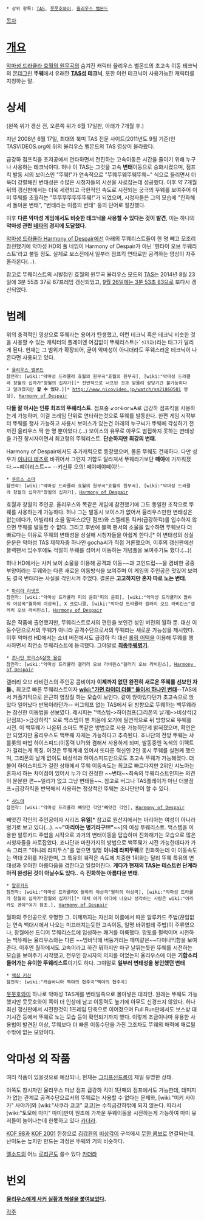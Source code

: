  * 상위 항목: [[TAS]], [[뭇뭇호와이]], [[율리우스 벨몬드]]

[[목차]]
= [[개요]] =
[[악마성 드라큘라 효월의 원무곡]]의 숨겨진 캐릭터 율리우스 벨몬드의 초고속 이동 테크닉의 [[몬데그린]] '''뚜웨'''에서 유래한 '''[[Tool-Assisted Speedrun#s-3|TAS]]성 테크닉''', 또한 이런 테크닉이 사용가능한 캐릭터를 지칭하는 말.

= 상세 =
{{{#!html
<iframe width="420" height="315" src="//www.youtube.com/embed/6i7Lpy5zW2c" frameborder="0" allowfullscreen></iframe>
}}}
(왼쪽 위가 갱신 전, 오른쪽 위가 6월 17일판, 아래가 7개월 후.)

지난 2008년 6월 17일, 최대의 북미 TAS 전문 사이트(2011년도 9월 기준)인 TASVIDEOS.org에 위의 율리우스 벨몬드의 TAS 영상이 올라왔다.

급강하 점프킥을 초저공에서 연타하면서 전진하는 고속이동은 시간을 줄이기 위해 누구나 사용하는 테크닉이다. 허나 이 TAS는 그것을 고속 '''변태'''이동으로 승화시켰으며, 점프킥 발동 시의 보이스인 "뚜웨!"가 연속적으로 "뚜웨뚜웨뚜웨뚜웨~" 식으로 들리면서 더욱더 강렬해진 변태성은 수많은 시청자들의 시선을 사로잡는데 성공했다. 이후 약 7개월 뒤의 갱신판에서는 더욱 세련되고 극한적인 속도로 시전되는 궁극의 뚜웨를 보여주어 이미 뚜웨를 초월하는 "뚜뚜뚜뚜뚜뚜뚜웨!"가 되었으며, 시청자들은 그의 모습에 "진화해서 돌아온 변태", "변태라는 이름의 변태" 등의 단어로 절찬했다.

이후 '''다른 악마성 게임에서도 비슷한 테크닉을 사용할 수 있다는 것이 발견''', 이는 하나의 '''악마성 관련 [[네타]]의 경지에 도달했다.'''

[[악마성 드라큘라 Harmony of Despair]]에선 아래의 뚜웨리스트들이 한 명 빼고 모조리 참전했기에 악마성 HD의 풀 네임이 Harmony of Despair가 아닌 '헨타이 오브 뚜웨리스트'라고 불릴 정도. 실제로 보스전에서 일부러 점프킥 연타로만 공격하는 영상이 자주 올라온다(…).

참고로 뚜웨리스트의 시발점인 효월의 원무곡 율리우스 모드의 [[TAS]]는 2014년 8월 23일에 3분 55초 37로 67프레임 갱신되었고, [[http://youtu.be/NryJc_GDe2g|9월 26일에는 3분 53초 83]]으로 또다시 갱신되었다.

= 범례 =
위의 충격적인 영상으로 뚜웨라는 용어가 탄생했고, 이런 테크닉 혹은 테크닉 비슷한 것을 사용할 수 있는 캐릭터의 플레이엔 어김없이 뚜웨리스트(ﾄﾞｩｴﾘｽﾄ)라는 태그가 달리게 된다. 현재는 그 범위가 확장되어, 굳이 악마성이 아니더라도 뚜웨스러운 테크닉이 나온다면 사용되고 있다. 

{{{#!html
<object classid='clsid:d27cdb6e-ae6d-11cf-96b8-444553540000' codebase='http://fpdownload.macromedia.com/pub/shockwave/cabs/flash/swflash.cab#version=10,0,0,0' width='500' height='408' id='NFPlayer01951' align='middle'><param name='allowScriptAccess' value='always' /><param name='allowFullScreen' value='true' /><param name='movie' value='http://serviceapi.nmv.naver.com/flash/NFPlayer.swf?vid=C6580D0A93565E13CF202787E2CDDCAD24C6&outKey=V1210c8196f78b2b35c86ba6b3d1a471007290cf32245a033a1d6ba6b3d1a47100729' /><param name='wmode' value='transparent' /><embed src='http://serviceapi.nmv.naver.com/flash/NFPlayer.swf?vid=C6580D0A93565E13CF202787E2CDDCAD24C6&outKey=V1210c8196f78b2b35c86ba6b3d1a471007290cf32245a033a1d6ba6b3d1a47100729' wmode='transparent' width='500' height='408' allowScriptAccess='always' name='NFPlayer01951' allowFullScreen='true' type='application/x-shockwave-flash' /></object>
}}}

 * [[율리우스 벨몬드]]
 참전작: [wiki:"악마성 드라큘라 효월의 원무곡"효월의 원무곡], [wiki:"악마성 드라큘라 창월의 십자가"창월의 십자가][* 전반적으로 너프된 것과 맞물려 상당기간 불가능하다고 알려졌지만 '''할 수 있다'''.][* http://www.nicovideo.jp/watch/sm21860501 영상], [[Harmony of Despair]]
'''다들 잘 아시는 인류 최초의 뚜웨리스트.'''
점프중 ↙or↓or↘A로 급강하 점프킥을 사용하는게 가능하며, 이걸 프레임 단위로 연타하는것으로 뚜웨를 발동한다. 한편 게임 시작부터 뚜웨를 행사 가능하고 사용시 보이스가 있는건 아래의 누구씨가 뚜웨에 각성하기 전까진 율리우스 딱 한 명 뿐이었다.(…) 보이스의 유무로 아무도 범접하지 못하는 변태성을 가진 창시자이면서 최고령의 뚜웨리스트. '''단순하지만 최강의 변태.'''

Harmony of Despair에서도 추가캐릭으로 등장했으며, 물론 뚜웨도 건재하다. 다만 성우가 [[이나다 테츠]]로 바뀌어서 그런지 기합도 달라져서 뚜웨라기보단 '''떼야'''에 가까워졌다.~~뗴야리스트~~ --키신류 오의! 떼야떼야떼야!!--

 * [[쿠르스 소마]]
 참전작: [wiki:"악마성 드라큘라 효월의 원무곡"효월의 원무곡], [wiki:"악마성 드라큘라 창월의 십자가"창월의 십자가], [[Harmony of Despair]]
효월과 창월의 주인공. 율리우스와 똑같은 게임에 참전했기에 그도 동일한 조작으로 뚜웨를 사용하는게 가능하다. 허나 그는 발동시 보이스가 없어서 율리우스만한 변태성은 없는데다가, 어빌리티 소울 말파스(2단 점프)와 스켈레톤 킥커(급강하킥)를 입수하지 않으면 뚜웨를 발동할 수 없다. 그리고 후반에 블랙 팬서의 소울을 입수하면 뚜웨보다 더 빠르다는 이유로 뚜웨의 변태성을 상실해 시청자들을 아쉽게 한다.[* 이 변태성의 상실 운운은 악마성 TAS 제작자중 하나인 gocha씨가 직접 거론했으며, 이후의 갱신판에선 블랙팬서 입수후에도 적절히 뚜웨를 섞어서 이동하는 개념플을 보여주기도 했다.(…)] 

허나 HD에서는 사커 보이 소울을 이용해 공격과 이동~~과 고인드립~~을 겸비한 공중부양이라는 뚜웨와는 다른 새로운 이동방식을 보여주며 이 게임의 주인공은 멋있어 보여도 결국 변태라는 사실을 각인시켜 주었다. 결론은 '''고고하지만 혼자 따로 노는 변태'''.

 * [[마리아 라넷드]]
 참전작: [wiki:"악마성 드라큘라 피의 윤회"피의 윤회], [wiki:"악마성 드라큘라X 월하의 야상곡"월하의 야상곡], X 크로니클, [wiki:"악마성 드라큘라 갤러리 오브 라비린스"갤러리 오브 라비린스], [[Harmony of Despair]]
많은 작품에 출연했지만, 뚜웨리스트로서의 편린을 보인건 성인 버전의 월하 뿐. 대신 이동수단으로서의 뚜웨가 아니라 공격수단으로서의 뚜웨라는 새로운 가능성을 제시했다. 이후 악마성 HD에서는 소녀 버전에서도 급강하 킥 대신 [[롤링 어택]]을 이용해 뚜웨를 행사하면서 최연소 뚜웨리스트에 등극했다. 그야말로 '''[[히바치|최종뚜웨병기]]'''.

 * [[조나단 모리스]]&[[샬럿 올린]]
 참전작: [wiki:"악마성 드라큘라 갤러리 오브 라비린스"갤러리 오브 라비린스], [[Harmony of Despair]]
갤러리 오브 라비린스의 주인공 콤비이자 '''이제까지 없던 완전히 새로운 뚜웨를 선보인 자들.''', 최고로 빠른 뚜웨리스트이자 '''[[wiki:"가면 라이더 더블" 둘이서 하나인 변태]]'''--TAS에서 커플기믹으로 은근히 염장질 하는 모습이 보인다. 같이 앉아있다던가 초고속으로 앉았다 일어났다 반복이라던가--
버그워프 없는 TAS에서 뒤 방향으로 뚜웨하는 백뚜웨라는 참신한 이동법을 선보였다. 레시피는 "백스텝->하이점프(그리폰의 날개)->비상석(2단점프)->급강하킥" 으로 백스텝이 맨 처음에 오기에 필연적으로 뒤 방향으로 뚜웨를 시전. 이 백뚜웨가 나온뒤 소마도 똑같은 방법으로 사용 가능하단게 밝혀졌으며, 확인은 안 되었지만 율리우스도 백뚜웨 자체는 가능하다고 추측된다.
죠나단의 전방 뚜웨는 샤를롯의 마법 하이스피드(이동력 UP)와 겸해서 사용하게 되며, 발동중엔 녹색의 이펙트가 걸리는게 특징. 이것은 뚜웨계에 있어서 또다른 혁신인 2인 동시 뚜웨를 실현케 했으며, 그리폰의 날개 없이도 비상석과 하이스피드만으로도 초고속 뚜웨가 가능해졌다. 더불어 하이스피드가 걸린 상태에서 뚜웨 이동속도는 최고로 빠르다지만 2위인 샤노아는 혼자서 하는 차이점이 있어서 누가 더 진정한 ~~변태~~최속의 뚜웨리스트인지는 의견이 분분한 편~~일리가 없고 그냥 변태들~~. 
참고로 버그나 TAS플레이가 아닌 더블점프+급강하킥을 반복해서 사용하는 정상적인 뚜웨는 조나단만이 할 수 있다. 

 * [[샤노아]]
 참전작: [wiki:"악마성 드라큘라 빼앗긴 각인"빼앗긴 각인], [[Harmony of Despair]]
빼앗긴 각인의 주인공이자 시리즈 '''유일'''[* 참고로 원산지에서는 마리아는 여성이 아니라 병기로 보고 있다(…). ~~'''"마리아는 병기라구!!!"'''~~]의 여성 뚜웨리스트. 백스텝을 이용한 알루카드 주법을 시작으로 과거의 변태이동을 답습하며 진화해가는 모습으로 많은 시청자들을 사로잡았다. 죠나단과 마찬가지의 방법으로 백뚜웨가 시전 가능한데다가 가속 그리프 "이니레 라피두스"를 얻으면 일명 '''이니레 라피뚜웨'''로 진화하는데 이 이동속도는 역대 2위를 자랑한며, 그 특유의 궤적은 속도에 치중한 1위와는 달리 뚜웨 특유의 변태성과 우아한 아름다움을 겸한다고 일컬어진다. '''게다가 현재의 TAS는 테스트런 단계라 아직 완성된 것이 아닐수도 있다.'''. 즉 '''진화하는 아름다운 변태'''.

 * [[아드리안 파렌하이츠 체페슈|알루카드]]
 참전작: [wiki:"악마성 드라큘라X 월하의 야상곡"월하의 야상곡], [wiki:"악마성 드라큘라 창월의 십자가"창월의 십자가][* 대체 여기 어디에 나오냐 생각하는 사람은 wiki:"아리카도 겐야"여기 참조.], [[Harmony of Despair]]
월하의 주인공으로 유명한 그. 이제까지는 자신의 이름에서 따운 알루카드 주법(끊임없는 연속 백대시에서 나오는 미끄러지는듯한 고속이동, 일명 바퀴벌레 주법)이 주류였으나, 창월에선 드디어 뚜웨리스트에 입성하는 쾌거를 이룩했다. 망토를 펄럭이며 시전하는 백뚜웨는 율리우스와는 다른 ~~땅바닥에 버둥거리는 매미같은~~다이나믹함을 보여준다.
이후엔 월하에서도 고속이라고 하긴 뭐하지만 마구 날뛰는듯한 뚜웨를 시전하는 모습을 보여주기 시작했고, 전우인 창시자의 의지를 이었는지 율리우스에 이은 '''기합소리 들어가는 유이한 뚜웨리스트'''이기도 하다. 그야말로 '''일부러 변태성을 봉인했던 변태'''

 * [[맥심 키신]]
 참전작: [wiki:"캐슬바니아 백야의 협주곡"백야의 협주곡]
[[뭇뭇호와이]] 하나로 악마성 TAS계를 변태일족으로 몰아넣은 대죄인.
원래는 뚜웨도 가능했지만 뭇뭇호와이 쪽이 더 인상에 남고 이동력도 높기에 아무도 신경쓰지 않았다. 허나 최신 갱신판에서 시전한것이 1프레임 단축으로 이어졌으며 Full Run판에서도 보스방 대기시간 등에서 뚜웨로 노는 모습 등이 확인되기까지 했다. 이렇게 조금이나마 유용한 사용법이 발견된 이상, 뚜웨보다 더 빠른 이동수단을 가진 그조차도 뚜웨의 매력에 매료될 수밖에 없는 모양이다.

= 악마성 외 작품 =
여러 작품이 있을것으로 예상되나, 현재는 [[그리프신드롬]]이 제일 유명한 상태.

{{{#!html
<script type="text/javascript" src="http://ext.nicovideo.jp/thumb_watch/sm15456513?w=490&h=307"></script>
}}}

이쪽도 창시자인 율리우스 마냥 점프 급강하 킥이 1단째의 점프에서도 가능한데, 데미지가 없는 관계로 공격수단으로서의 뚜웨로는 사용할 수 없다는 문제와, [wiki:"미키 사야카" 사야카]와 [wiki:"사쿠라 쿄코" 쿄코]는 수직급강하밖에 되지 않는다. 따라서 [wiki:"토모에 마미" 마미]만이 원조에 가까운 뚜웨이동을 시전하는게 가능하여 마미 유저들이 늘어나는데 한몫하고 있다 [[카더라]].

[[KOF 98]]과 [[KOF 2001]] 한정으로 [[김갑환]]의 [[비상각]]이 구석에서 [[무한 콤보]]로 연결되는데, 난이도는 높지만 만드는 과정은 뚜웨와 거의 비슷하다.

{{{#!html
<object id='skplayer' name='skplayer' width='480' height='384' classid='clsid:D27CDB6E-AE6D-11cf-96B8-444553540000' codebase='http://download.macromedia.com/pub/shockwave/cabs/flash/swflash.cab#version=9.0.115.00'><param name='movie' value='http://v.nate.com/v.sk/movie/0|40291504/20060521200809559200120006' /><param name='allowFullscreen' value='true' /><param name='allowScriptAccess' value='always' /><param name='wmode' value='transparent' /><embed src='http://v.nate.com/v.sk/movie/0|40291504/20060521200809559200120006' wmode='transparent' allowScriptAccess='always' allowFullscreen='true' name='skplayer' width='480' height='384' type='application/x-shockwave-flash' pluginspage='http://www.macromedia.com/go/getflashplayer' /></object>
}}}
[[엘소드]]의 어느 [[루시엘|로리콘]]도 쓸수 있다 [[카더라]]
= 번외 =
{{{#!html
<iframe title='【악마성】율리우스에게 사커 실황과 해설을 붙여보았다【TAS】' width='640px' height='360px' src='http://videofarm.daum.net/controller/video/viewer/Video.html?vid=v51d3F3YkaTaBmTk3q5MBek&play_loc=undefined&alert=true' frameborder='0' scrolling='no' ></iframe>
}}}

'''[[그 애니에 프로의 실황과 해설을 붙여 보았다|율리우스에게 사커 실황과 해설을 붙여보았다]].'''

[[각주]]
